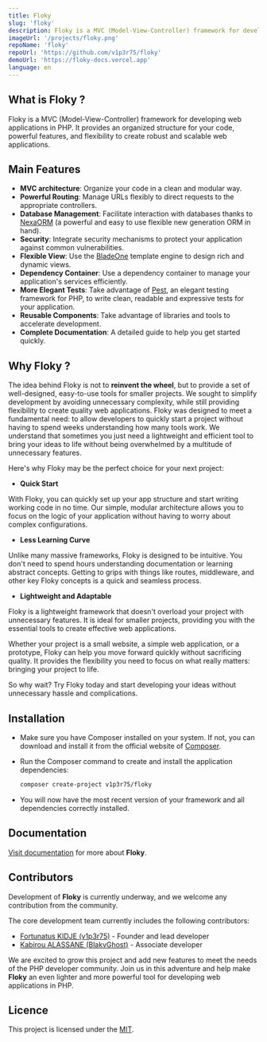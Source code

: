 ```yaml
---
title: Floky
slug: 'floky'
description: Floky is a MVC (Model-View-Controller) framework for developing web applications in PHP. It provides an organized structure for your code, powerful features, and flexibility to create robust and scalable web applications.
imageUrl: '/projects/floky.png'
repoName: 'floky'
repoUrl: 'https://github.com/v1p3r75/floky'
demoUrl: 'https://floky-docs.vercel.app'
language: en
---
```

## What is Floky ?

Floky is a MVC (Model-View-Controller) framework for developing web applications in PHP. It provides an organized structure for your code, powerful features, and flexibility to create robust and scalable web applications.

## Main Features

- **MVC architecture**: Organize your code in a clean and modular way.
- **Powerful Routing**: Manage URLs flexibly to direct requests to the appropriate controllers.
- **Database Management**: Facilitate interaction with databases thanks to [NexaORM](https://github.com/v1p3r75/NexaORM/) (a powerful and easy to use flexible new generation ORM in hand).
- **Security**: Integrate security mechanisms to protect your application against common vulnerabilities.
- **Flexible View**: Use the [BladeOne](https://github.com/EFTEC/BladeOne/) template engine to design rich and dynamic views.
- **Dependency Container**: Use a dependency container to manage your application's services efficiently.
- **More Elegant Tests**: Take advantage of [Pest](https://pestphp.com/), an elegant testing framework for PHP, to write clean, readable and expressive tests for your application.
- **Reusable Components**: Take advantage of libraries and tools to accelerate development.
- **Complete Documentation**: A detailed guide to help you get started quickly.

## Why Floky ?

The idea behind Floky is not to **reinvent the wheel**, but to provide a set of well-designed, easy-to-use tools for smaller projects. We sought to simplify development by avoiding unnecessary complexity, while still providing flexibility to create quality web applications.
Floky was designed to meet a fundamental need: to allow developers to quickly start a project without having to spend weeks understanding how many tools work. We understand that sometimes you just need a lightweight and efficient tool to bring your ideas to life without being overwhelmed by a multitude of unnecessary features.


Here's why Floky may be the perfect choice for your next project:

- **Quick Start**

With Floky, you can quickly set up your app structure and start writing working code in no time. Our simple, modular architecture allows you to focus on the logic of your application without having to worry about complex configurations.

- **Less Learning Curve**

Unlike many massive frameworks, Floky is designed to be intuitive. You don't need to spend hours understanding documentation or learning abstract concepts. Getting to grips with things like routes, middleware, and other key Floky concepts is a quick and seamless process.

- **Lightweight and Adaptable**

Floky is a lightweight framework that doesn't overload your project with unnecessary features. It is ideal for smaller projects, providing you with the essential tools to create effective web applications.

Whether your project is a small website, a simple web application, or a prototype, Floky can help you move forward quickly without sacrificing quality. It provides the flexibility you need to focus on what really matters: bringing your project to life.

So why wait? Try Floky today and start developing your ideas without unnecessary hassle and complications.

## Installation

- Make sure you have Composer installed on your system. If not, you can download and install it from the official website of [Composer](https://getcomposer.org/download/).

- Run the Composer command to create and install the application dependencies:

     ```bash
     composer create-project v1p3r75/floky
     ```

- You will now have the most recent version of your framework and all dependencies correctly installed.

## Documentation

[Visit documentation](https:/floky-docs.vercel.app/) for more about **Floky**.


## Contributors

Development of **Floky** is currently underway, and we welcome any contribution from the community.

The core development team currently includes the following contributors:

- [Fortunatus KIDJE (v1p3r75)](https://github.com/v1p3r75) - Founder and lead developer
- [Kabirou ALASSANE (BlakvGhost)](https://github.com/BlakvGhost) - Associate developer

We are excited to grow this project and add new features to meet the needs of the PHP developer community. Join us in this adventure and help make **Floky** an even lighter and more powerful tool for developing web applications in PHP.

## Licence

This project is licensed under the [MIT](https://en.wikipedia.org/wiki/MIT_License).
